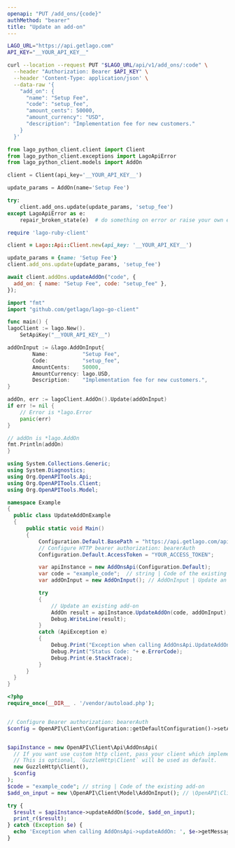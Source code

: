 ```yaml
---
openapi: "PUT /add_ons/{code}"
authMethod: "bearer"
title: "Update an add-on"
---
```


<RequestExample>

```bash cURL
LAGO_URL="https://api.getlago.com"
API_KEY="__YOUR_API_KEY__"

curl --location --request PUT "$LAGO_URL/api/v1/add_ons/:code" \
  --header "Authorization: Bearer $API_KEY" \
  --header 'Content-Type: application/json' \
  --data-raw '{
    "add_on": {
      "name": "Setup Fee",
      "code": "setup_fee",
      "amount_cents": 50000,
      "amount_currency": "USD",
      "description": "Implementation fee for new customers."
    }
  }'
```

```python Python
from lago_python_client.client import Client
from lago_python_client.exceptions import LagoApiError
from lago_python_client.models import AddOn

client = Client(api_key='__YOUR_API_KEY__')

update_params = AddOn(name='Setup Fee')

try:
    client.add_ons.update(update_params, 'setup_fee')
except LagoApiError as e:
    repair_broken_state(e)  # do something on error or raise your own exception
```

```ruby Ruby
require 'lago-ruby-client'

client = Lago::Api::Client.new(api_key: '__YOUR_API_KEY__')

update_params = {name: 'Setup Fee'}
client.add_ons.update(update_params, 'setup_fee')
```

```js Javascript
await client.addOns.updateAddOn("code", {
  add_on: { name: "Setup Fee", code: "setup_fee" },
});
```

```go Go
import "fmt"
import "github.com/getlago/lago-go-client"

func main() {
lagoClient := lago.New().
    SetApiKey("__YOUR_API_KEY__")

addOnInput := &lago.AddOnInput{
        Name:           "Setup Fee",
        Code:           "setup_fee",
        AmountCents:    50000,
        AmountCurrency: lago.USD,
        Description:    "Implementation fee for new customers.",
}

addOn, err := lagoClient.AddOn().Update(addOnInput)
if err != nil {
    // Error is *lago.Error
    panic(err)
}

// addOn is *lago.AddOn
fmt.Println(addOn)
}
```

```csharp C#
using System.Collections.Generic;
using System.Diagnostics;
using Org.OpenAPITools.Api;
using Org.OpenAPITools.Client;
using Org.OpenAPITools.Model;

namespace Example
{
  public class UpdateAddOnExample
  {
      public static void Main()
      {
          Configuration.Default.BasePath = "https://api.getlago.com/api/v1";
          // Configure HTTP bearer authorization: bearerAuth
          Configuration.Default.AccessToken = "YOUR_ACCESS_TOKEN";

          var apiInstance = new AddOnsApi(Configuration.Default);
          var code = "example_code";  // string | Code of the existing add-on
          var addOnInput = new AddOnInput(); // AddOnInput | Update an existing add-on

          try
          {
              // Update an existing add-on
              AddOn result = apiInstance.UpdateAddOn(code, addOnInput);
              Debug.WriteLine(result);
          }
          catch (ApiException e)
          {
              Debug.Print("Exception when calling AddOnsApi.UpdateAddOn: " + e.Message );
              Debug.Print("Status Code: "+ e.ErrorCode);
              Debug.Print(e.StackTrace);
          }
      }
  }
}
```

```php PHP
<?php
require_once(__DIR__ . '/vendor/autoload.php');


// Configure Bearer authorization: bearerAuth
$config = OpenAPI\Client\Configuration::getDefaultConfiguration()->setAccessToken('YOUR_ACCESS_TOKEN');


$apiInstance = new OpenAPI\Client\Api\AddOnsApi(
  // If you want use custom http client, pass your client which implements `GuzzleHttp\ClientInterface`.
  // This is optional, `GuzzleHttp\Client` will be used as default.
  new GuzzleHttp\Client(),
  $config
);
$code = "example_code"; // string | Code of the existing add-on
$add_on_input = new \OpenAPI\Client\Model\AddOnInput(); // \OpenAPI\Client\Model\AddOnInput | Update an existing add-on

try {
  $result = $apiInstance->updateAddOn($code, $add_on_input);
  print_r($result);
} catch (Exception $e) {
  echo 'Exception when calling AddOnsApi->updateAddOn: ', $e->getMessage(), PHP_EOL;
}
```

</RequestExample>
